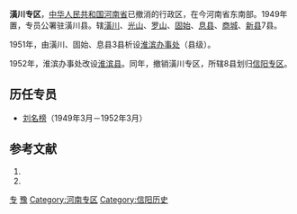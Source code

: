 '''潢川专区'''，[[中华人民共和国|中华人民共和国]][[河南省|河南省]]已撤消的行政区，在今河南省东南部。1949年置，专员公署驻潢川县。辖[[潢川县|潢川]]、[[光山县|光山]]、[[罗山县|罗山]]、[[固始县|固始]]、[[息县|息县]]、[[商城县|商城]]、[[新县|新县]]7县。

1951年，由潢川、固始、息县3县析设[[淮滨办事处|淮滨办事处]]（县级）。

1952年，淮滨办事处改设[[淮滨县|淮滨县]]。同年，撤销潢川专区，所辖8县划归[[信阳专区|信阳专区]]。

== 历任专员 ==
*[[刘名榜|刘名榜]]（1949年3月－1952年3月）

== 参考文献 ==
# {{Cite book | author = 戴均良等 | title = 《中国古今地名大词典》 | location = 上海 | publisher = 上海辞书出版社 | date = 2005 | language = zh-hans }}
# {{Cite book | author = 史为乐 | title = 《中华人民共和国政区沿革（1949-2002）》 | location = 北京 | publisher = 人民出版社 | date = 2006 | language = zh-hans }}
{{河南省历史二级政区|nocat}}
[[Category:河南省已撤消的行政区|专]]
[[Category:专区|豫]]
[[Category:河南专区|Category:河南专区]]
[[Category:信阳历史|Category:信阳历史]]